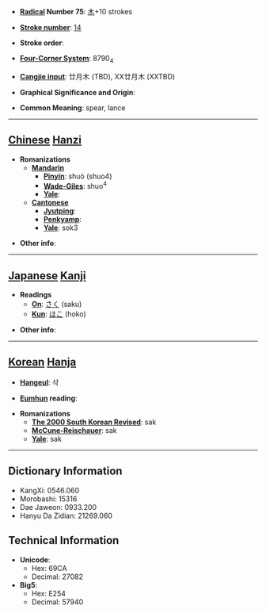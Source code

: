 * '''[[Wiktionary:Chinese radical index| Radical]] Number 75''': [[Wiktionary:Chinese radical index 木|木]]+10 strokes

* '''[[Wiktionary:Chinese total strokes index|Stroke number]]''': [[Wiktionary:Chinese total strokes index 14|14]]

* '''Stroke order''': 

* '''[[Wiktionary:Chinese four corner index|Four-Corner System]]''': 8790<sub>4</sub>

* '''[[Wiktionary:Chinese Cangjie index|Cangjie input]]''': 廿月木 (TBD), XX廿月木 (XXTBD)

* '''Graphical Significance and Origin''': 

* '''Common Meaning''': spear, lance

----

== [[Chinese]] [[Hanzi]] ==

* '''Romanizations'''
** '''[[Mandarin]]'''
*** '''[[Pinyin]]''': shuò (shuo4)
*** '''[[Wade-Giles]]''': shuo<sup>4</sup>
*** '''[[Yale]]''': 
** '''[[Cantonese]]'''
*** '''[[Jyutping]]''':
*** '''[[Penkyamp]]''': 
*** '''[[Yale]]''': sok3

* '''Other info''': 

----

== [[Japanese]] [[Kanji]] ==

* '''Readings'''
** '''[[On]]''': [[さく]] (saku)
** '''[[Kun]]''': [[ほこ]] (hoko)

* '''Other info''':  

----

== [[Korean]] [[Hanja]] ==

* '''[[Hangeul]]''': 삭

* '''[[Eumhun]] reading''': 

* '''Romanizations'''
** '''[[The 2000 South Korean Revised Romanization|The 2000 South Korean Revised]]''': sak
** '''[[McCune-Reischauer]]''': sak
** '''[[Yale]]''': sak

----

== Dictionary Information ==

* KangXi: 0546.060
* Morobashi: 15316
* Dae Jaweon: 0933.200
* Hanyu Da Zidian: 21269.060

== Technical Information ==

* '''Unicode''':
** Hex: 69CA
** Decimal: 27082
* '''Big5''':
** Hex: E254
** Decimal: 57940